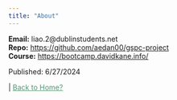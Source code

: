 ```yaml
---
title: "About"
---
```


**Email:** liao.2@dublinstudents.net  
**Repo:** [https://github.com/aedan00/gspc-project](https://github.com/aedan00/gspc-project)  
**Course:** [https://bootcamp.davidkane.info/](https://bootcamp.davidkane.info/)

Published: 6/27/2024

<div class="nav-right">
 | [Back to Home?](index.qmd){style="color: #549471;"}
</div>
